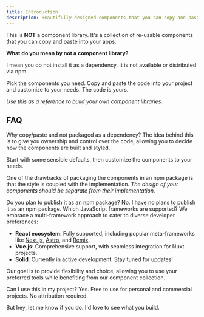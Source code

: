 ```yaml
---
title: Introduction
description: Beautifully designed components that you can copy and paste into your apps. Accessible. Customizable. Supports React, Vue, and Solid.
---
```


This is **NOT** a component library. It's a collection of re-usable components that you can copy and paste into your apps.

**What do you mean by not a component library?**

I mean you do not install it as a dependency. It is not available or distributed via npm.

Pick the components you need. Copy and paste the code into your project and customize to your needs. The code is yours.

_Use this as a reference to build your own component libraries._

## FAQ


<div class="[&_h3]:!mt-0">

<Accordion multiple client:visible>

<Fragment slot="item-trigger-1">
Why copy/paste and not packaged as a dependency?
</Fragment>
<Fragment slot="item-content-1">
The idea behind this is to give you ownership and control over the code, allowing you to decide how the components are built and styled.

Start with some sensible defaults, then customize the components to your needs.

One of the drawbacks of packaging the components in an npm package is that the style is coupled with the implementation. _The design of your components should be separate from their implementation._

</Fragment>

<Fragment slot="item-trigger-2">
Do you plan to publish it as an npm package?
</Fragment>
<Fragment slot="item-content-2">
No. I have no plans to publish it as an npm package.
</Fragment>

<Fragment slot="item-trigger-3">
Which JavaScript frameworks are supported?
</Fragment>
<Fragment slot="item-content-3">
We embrace a multi-framework approach to cater to diverse developer preferences:

- **React ecosystem**: Fully supported, including popular meta-frameworks like [Next.js](https://ui.shadcn.com/docs/installation/next), [Astro](https://ui.shadcn.com/docs/installation/astro), and [Remix](https://ui.shadcn.com/docs/installation/remix).
- **Vue.js**: Comprehensive support, with seamless integration for Nuxt projects.
- **Solid**: Currently in active development. Stay tuned for updates!

Our goal is to provide flexibility and choice, allowing you to use your preferred tools while benefiting from our component collection.

</Fragment>

<Fragment slot="item-trigger-4">
Can I use this in my project?
</Fragment>
<Fragment slot="item-content-4">
Yes. Free to use for personal and commercial projects. No attribution required.

But hey, let me know if you do. I'd love to see what you build.

</Fragment>

</Accordion>

</div>

